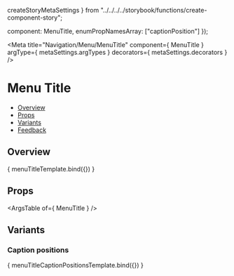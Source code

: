   createStoryMetaSettings
} from "../../../../storybook/functions/create-component-story";

  component: MenuTitle,
  enumPropNamesArray: ["captionPosition"]
});

<Meta
  title="Navigation/Menu/MenuTitle"
  component={ MenuTitle }
  argType={ metaSettings.argTypes }
  decorators={ metaSettings.decorators }
/>

<!--- Component documentation -->

# Menu Title
- [Overview](#overview)
- [Props](#props)
- [Variants](#variants)
- [Feedback](#feedback)

## Overview

<Canvas>
  <Story name="Overview" args={{caption: "Menu title"}}>
      { menuTitleTemplate.bind({}) }
  </Story>
</Canvas>

## Props
<ArgsTable of={ MenuTitle } />

## Variants
### Caption positions
<Canvas>
  <Story name="Caption placements">
    { menuTitleCaptionPositionsTemplate.bind({}) }
  </Story>
</Canvas>